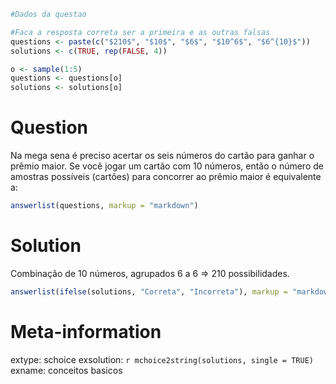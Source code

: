 ```r
#Dados da questao

#Faca a resposta correta ser a primeira e as outras falsas
questions <- paste(c("$210$", "$10$", "$6$", "$10^6$", "$6^{10}$"))
solutions <- c(TRUE, rep(FALSE, 4))

o <- sample(1:5)
questions <- questions[o]
solutions <- solutions[o]
```

Question
========
Na mega sena é preciso acertar os seis números do cartão para ganhar o prêmio maior. Se você jogar um cartão com 10 números, então o número de amostras possíveis (cartões) para concorrer ao prêmio maior é equivalente a:


```r
answerlist(questions, markup = "markdown")
```

Solution
========

Combinação de 10 números, agrupados 6 a 6 => 210 possibilidades.

```r
answerlist(ifelse(solutions, "Correta", "Incorreta"), markup = "markdown")
```

Meta-information
================
extype: schoice
exsolution: `r mchoice2string(solutions, single = TRUE)`
exname: conceitos basicos